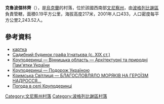 {{coord|49|30|19|N|29|20|22|E|scale:30000|display=title}}

'''克魯波傑林齊'''（{{lang-uk|Круподеринці}}），是[[烏克蘭|烏克蘭]]的村落，位於該國西南部[[文尼察州|文尼察州]]，由[[波格列比謝區|波格列比謝區]]負責管轄，面積0.19平方公里，海拔高度217米，2001年人口433，人口密度每平方公里2,243.52人。

==參考資料==
*[http://gska2.rada.gov.ua/pls/z7502/A005?rf7571=2800 картка]{{dead link|date=2017年11月 |bot=InternetArchiveBot |fix-attempted=yes }}
* [https://web.archive.org/web/20160304100701/http://www.oko.kiev.ua/Monument.jsp?monumentId=447 Садибний будинок графа Ігнатьєва (с. ХІХ ст.)]
* [http://ukraine.kingdom.kiev.ua/region/01/krupoderyntsi.php Круподеринці — Вінницька область — Архітектурні та природні Пам'ятки України] {{Wayback|url=http://ukraine.kingdom.kiev.ua/region/01/krupoderyntsi.php |date=20200227184526 }}
* [https://web.archive.org/web/20160307090044/http://podorozh.info/?view=ob&kod=1309 Круподеринці — Подорож Україною]
* [http://svitlytsia.crimea.ua/index.php?section=printable&artID=1792 Кримська Світлиця — БЛАГОСЛОВЛЯЛО МОРЯКІВ НА ГЕРОЇЗМ НАДРОССЯ…] {{Wayback|url=http://svitlytsia.crimea.ua/index.php?section=printable&artID=1792 |date=20140302045250 }}
* [http://weather.in.ua/ua/vinnickaja/12497 Погода в селі Круподеринці] {{Wayback|url=http://weather.in.ua/ua/vinnickaja/12497 |date=20111220084223 }}

[[Category:文尼察州村落|Category:文尼察州村落]]
[[Category:波格列比謝區村落|Category:波格列比謝區村落]]


{{Vinnytsia-geo-stub}}
